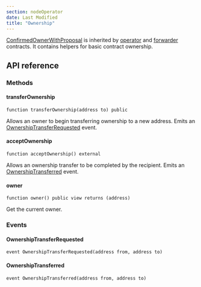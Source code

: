```yaml
---
section: nodeOperator
date: Last Modified
title: "Ownership"
---
```


[ConfirmedOwnerWithProposal](https://github.com/smartcontractkit/chainlink/blob/master/contracts/src/v0.8/shared/access/ConfirmedOwnerWithProposal.sol) is inherited by [operator](/chainlink-nodes/contracts/operator) and [forwarder](/chainlink-nodes/contracts/forwarder) contracts. It contains helpers for basic contract ownership.

## API reference

### Methods

#### transferOwnership

```solidity
function transferOwnership(address to) public
```

Allows an owner to begin transferring ownership to a new address.
Emits an [OwnershipTransferRequested](#ownershiptransferrequested) event.

#### acceptOwnership

```solidity
function acceptOwnership() external
```

Allows an ownership transfer to be completed by the recipient.
Emits an [OwnershipTransferred](#ownershiptransferred) event.

#### owner

```solidity
function owner() public view returns (address)
```

Get the current owner.

### Events

#### OwnershipTransferRequested

```solidity
event OwnershipTransferRequested(address from, address to)
```

#### OwnershipTransferred

```solidity
event OwnershipTransferred(address from, address to)
```
